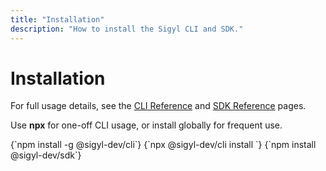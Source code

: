 ```yaml
---
title: "Installation"
description: "How to install the Sigyl CLI and SDK."
---
```


# Installation

For full usage details, see the <a href="/cli-reference">CLI Reference</a> and <a href="/sdk-reference">SDK Reference</a> pages.

<Callout type="tip">
  Use <b>npx</b> for one-off CLI usage, or install globally for frequent use.
</Callout>

<Card
  title="Install CLI"
  description="Install the Sigyl CLI globally or use npx for one-off commands."
  icon="terminal"
  href="/cli-reference"
/>
<Card
  title="Install SDK"
  description="Add the Sigyl SDK to your JavaScript/TypeScript project."
  icon="code"
  href="/sdk-reference"
/>

<CodeGroup>
  <CodeGroup.Tab label="CLI (Global)">
    {`npm install -g @sigyl-dev/cli`}
  </CodeGroup.Tab>
  <CodeGroup.Tab label="CLI (npx)">
    {`npx @sigyl-dev/cli install <package-name>`}
  </CodeGroup.Tab>
  <CodeGroup.Tab label="SDK">
    {`npm install @sigyl-dev/sdk`}
  </CodeGroup.Tab>
</CodeGroup> 